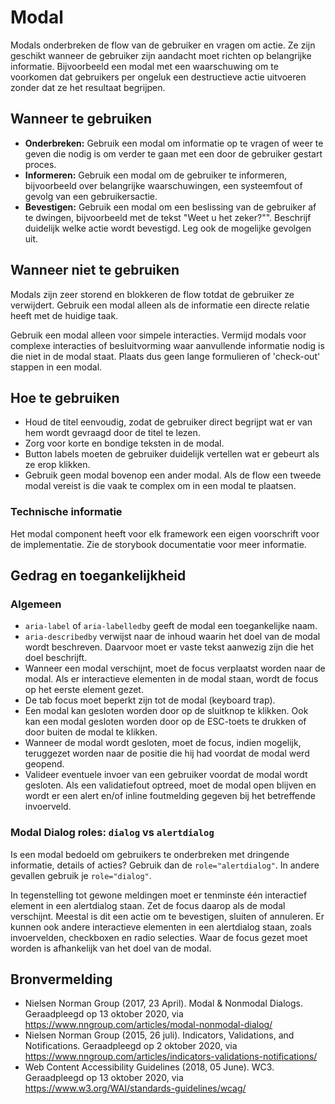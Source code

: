 
# Modal

<StorybookComponent />

Modals onderbreken de flow van de gebruiker en vragen om actie. Ze zijn geschikt wanneer de gebruiker zijn aandacht moet richten op belangrijke informatie. Bijvoorbeeld een modal met een waarschuwing om te voorkomen dat gebruikers per ongeluk een destructieve actie uitvoeren zonder dat ze het resultaat begrijpen.

## Wanneer te gebruiken

- **Onderbreken:** Gebruik een modal om informatie op te vragen of weer te geven die nodig is om verder te gaan met een door de gebruiker gestart proces.
- **Informeren:** Gebruik een modal om de gebruiker te informeren, bijvoorbeeld over belangrijke waarschuwingen, een systeemfout of gevolg van een gebruikersactie.
- **Bevestigen:** Gebruik een modal om een beslissing van de gebruiker af te dwingen, bijvoorbeeld met de tekst "Weet u het zeker?"". Beschrijf duidelijk welke actie wordt bevestigd. Leg ook de mogelijke gevolgen uit.

## Wanneer niet te gebruiken

Modals zijn zeer storend en blokkeren de flow totdat de gebruiker ze verwijdert. Gebruik een modal alleen als de informatie een directe relatie heeft met de huidige taak.

Gebruik een modal alleen voor simpele interacties. Vermijd modals voor complexe interacties of besluitvorming waar aanvullende informatie nodig is die niet in de modal staat. Plaats dus geen lange formulieren of 'check-out' stappen in een modal.

## Hoe te gebruiken

- Houd de titel eenvoudig, zodat de gebruiker direct begrijpt wat er van hem wordt gevraagd door de titel te lezen.
- Zorg voor korte en bondige teksten in de modal.
- Button labels moeten de gebruiker duidelijk vertellen wat er gebeurt als ze erop klikken.
- Gebruik geen modal bovenop een ander modal. Als de flow een tweede modal vereist is die vaak te complex om in een modal te plaatsen.

### Technische informatie

Het modal component heeft voor elk framework een eigen voorschrift voor de implementatie. Zie de storybook documentatie voor meer informatie.

## Gedrag en toegankelijkheid

### Algemeen

- `aria-label` of `aria-labelledby` geeft de modal een toegankelijke naam.
- `aria-describedby` verwijst naar de inhoud waarin het doel van de modal wordt beschreven. Daarvoor moet er vaste tekst aanwezig zijn die het doel beschrijft.
- Wanneer een modal verschijnt, moet de focus verplaatst worden naar de modal. Als er interactieve elementen in de modal staan, wordt de focus op het eerste element gezet.
- De tab focus moet beperkt zijn tot de modal (keyboard trap).
- Een modal kan gesloten worden door op de sluitknop te klikken. Ook kan een modal gesloten worden door op de ESC-toets te drukken of door buiten de modal te klikken.
- Wanneer de modal wordt gesloten, moet de focus, indien mogelijk, teruggezet worden naar de positie die hij had voordat de modal werd geopend.
- Valideer eventuele invoer van een gebruiker voordat de modal wordt gesloten. Als een validatiefout optreed, moet de modal open blijven en wordt er een alert en/of inline foutmelding gegeven bij het betreffende invoerveld.

### Modal Dialog roles: `dialog` vs `alertdialog`

Is een modal bedoeld om gebruikers te onderbreken met dringende informatie, details of acties? Gebruik dan de `role="alertdialog"`. In andere gevallen gebruik je `role="dialog"`.

In tegenstelling tot gewone meldingen moet er tenminste één interactief element in een alertdialog staan. Zet de focus daarop als de modal verschijnt. Meestal is dit een actie om te bevestigen, sluiten of annuleren. Er kunnen ook andere interactieve elementen in een alertdialog staan, zoals invoervelden, checkboxen en radio selecties. Waar de focus gezet moet worden is afhankelijk van het doel van de modal.

## Bronvermelding

- Nielsen Norman Group (2017, 23 April). Modal & Nonmodal Dialogs. Geraadpleegd op 13 oktober 2020, via https://www.nngroup.com/articles/modal-nonmodal-dialog/
- Nielsen Norman Group (2015, 26 juli). Indicators, Validations, and Notifications. Geraadpleegd op 2 oktober 2020, via https://www.nngroup.com/articles/indicators-validations-notifications/
- Web Content Accessibility Guidelines (2018, 05 June). WC3. Geraadpleegd op 13 oktober 2020, via https://www.w3.org/WAI/standards-guidelines/wcag/
